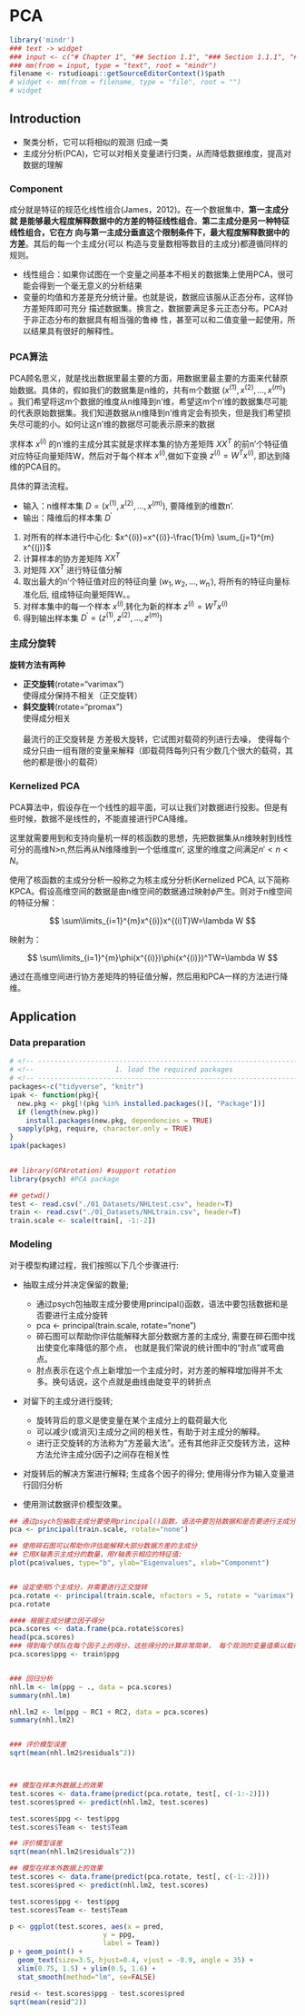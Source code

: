 #  PCA



```r
library('mindr')
### text -> widget
### input <- c("# Chapter 1", "## Section 1.1", "### Section 1.1.1", "## Section 1.2", "# Chapter 2")
### mm(from = input, type = "text", root = "mindr")
filename <- rstudioapi::getSourceEditorContext()$path
# widget <- mm(from = filename, type = "file", root = "")
# widget
```


## Introduction

* 聚类分析，它可以将相似的观测 归成一类
* 主成分分析(PCA)，它可以对相关变量进行归类，从而降低数据维度，提高对数据的理解

### Component

成分就是特征的规范化线性组合(James，2012)。在一个数据集中，**第一主成分就 是能够最大程度解释数据中的方差的特征线性组合**。**第二主成分是另一种特征线性组合，它在方 向与第一主成分垂直这个限制条件下，最大程度解释数据中的方差**。其后的每一个主成分(可以 构造与变量数相等数目的主成分)都遵循同样的规则。

* 线性组合：如果你试图在一个变量之间基本不相关的数据集上使用PCA，很可能会得到一个毫无意义的分析结果
* 变量的均值和方差是充分统计量。也就是说，数据应该服从正态分布，这样协方差矩阵即可充分 描述数据集。换言之，数据要满足多元正态分布。PCA对于非正态分布的数据具有相当强的鲁棒 性，甚至可以和二值变量一起使用，所以结果具有很好的解释性。


### PCA算法

PCA顾名思义，就是找出数据里最主要的方面，用数据里最主要的方面来代替原始数据。具体的，假如我们的数据集是n维的，共有m个数据 $(x^{(1)},x^{(2)},...,x^{(m)})$ 。我们希望将这m个数据的维度从n维降到n'维，希望这m个n'维的数据集尽可能的代表原始数据集。我们知道数据从n维降到n'维肯定会有损失，但是我们希望损失尽可能的小。如何让这n'维的数据尽可能表示原来的数据

求样本 $x^{(i)}$ 的n'维的主成分其实就是求样本集的协方差矩阵 $X X^{T}$ 的前n'个特征值对应特征向量矩阵W，然后对于每个样本 $x^{(i)}$,做如下变换 $z^{(i)}=W^{T} x^{(i)},$ 即达到降维的PCA目的。

具体的算法流程。

* 输入：n维样本集 $D=\left(x^{(1)}, x^{(2)}, \ldots, x^{(m)}\right),$ 要降维到的维数n'.
* 输出：降维后的样本集 $D^{\prime}$


1. 对所有的样本进行中心化: $x^{(i)}=x^{(i)}-\frac{1}{m} \sum_{j=1}^{m} x^{(j)}$
2. 计算样本的协方差矩阵 $X X^{T}$
3. 对矩阵 $X X^{T}$ 进行特征值分解
4. 取出最大的n'个特征值对应的特征向量 $\left(w_{1}, w_{2}, \ldots, w_{n^{\prime}}\right),$ 将所有的特征向量标准化后, 组成特征向量矩阵W。。
5. 对样本集中的每一个样本 $x^{(i)}$,转化为新的样本 $z^{(i)}=W^{T} x^{(i)}$
6.  得到输出样本集 $D^{\prime}=\left(z^{(1)}, z^{(2)}, \ldots, z^{(m)}\right)$

### 主成分旋转

**旋转方法有两种**

* **正交旋转**(rotate="varimax")\
  使得成分保持不相关（正交旋转）
* **斜交旋转**(rotate="promax")\
  使得成分相关\
  \
  最流行的正交旋转是 方差极大旋转，它试图对载荷的列进行去噪， 使得每个成分只由一组有限的变量来解释（即载荷阵每列只有少数几个很大的载荷，其他的都是很小的载荷）



### Kernelized PCA

PCA算法中，假设存在一个线性的超平面，可以让我们对数据进行投影。但是有些时候，数据不是线性的，不能直接进行PCA降维。

这里就需要用到和支持向量机一样的核函数的思想，先把数据集从n维映射到线性可分的高维N>n,然后再从N维降维到一个低维度n', 这里的维度之间满足$n'\lt n \lt N$。


使用了核函数的主成分分析一般称之为核主成分分析(Kernelized PCA, 以下简称KPCA。假设高维空间的数据是由n维空间的数据通过映射$\phi$产生。则对于n维空间的特征分解：

$$
\sum\limits_{i=1}^{m}x^{(i)}x^{(i)T}W=\lambda W
$$

映射为：

$$
\sum\limits_{i=1}^{m}\phi(x^{(i)})\phi(x^{(i)})^TW=\lambda W
$$

通过在高维空间进行协方差矩阵的特征值分解，然后用和PCA一样的方法进行降维。


## Application

### Data preparation

```r
# <!-- ---------------------------------------------------------------------- -->
# <!--                    1. load the required packages                       -->
# <!-- ---------------------------------------------------------------------- --> 
packages<-c("tidyverse", "knitr")
ipak <- function(pkg){
  new.pkg <- pkg[!(pkg %in% installed.packages()[, "Package"])]
  if (length(new.pkg)) 
    install.packages(new.pkg, dependencies = TRUE)
  sapply(pkg, require, character.only = TRUE)
}
ipak(packages)

 
## library(GPArotation) #support rotation
library(psych) #PCA package

## getwd()
test <- read.csv("./01_Datasets/NHLtest.csv", header=T)
train <- read.csv("./01_Datasets/NHLtrain.csv", header=T)
train.scale <- scale(train[, -1:-2])
```


### Modeling

对于模型构建过程，我们按照以下几个步骤进行:

* 抽取主成分并决定保留的数量;
    + 通过psych包抽取主成分要使用principal()函数，语法中要包括数据和是否要进行主成分旋转
    + pca <- principal(train.scale, rotate="none")
    + 碎石图可以帮助你评估能解释大部分数据方差的主成分, 需要在碎石图中找出使变化率降低的那个点， 也就是我们常说的统计图中的“肘点”或弯曲点。
    + 肘点表示在这个点上新增加一个主成分时，对方差的解释增加得并不太多。换句话说，这个点就是曲线由陡变平的转折点
    
* 对留下的主成分进行旋转;
    + 旋转背后的意义是使变量在某个主成分上的载荷最大化
    + 可以减少(或消灭)主成分之间的相关性，有助于对主成分的解释。
    + 进行正交旋转的方法称为“方差最大法”。还有其他非正交旋转方法，这种方法允许主成分(因子)之间存在相关性
    
* 对旋转后的解决方案进行解释; 生成各个因子的得分; 使用得分作为输入变量进行回归分析

* 使用测试数据评价模型效果。



```r
## 通过psych包抽取主成分要使用principal()函数，语法中要包括数据和是否要进行主成分旋转:
pca <- principal(train.scale, rotate="none")

## 使用碎石图可以帮助你评估能解释大部分数据方差的主成分
## 它用X轴表示主成分的数量，用Y轴表示相应的特征值:
plot(pca$values, type="b", ylab="Eigenvalues", xlab="Component")


## 设定使用5个主成分，并需要进行正交旋转
pca.rotate <- principal(train.scale, nfactors = 5, rotate = "varimax")
pca.rotate

#### 根据主成分建立因子得分
pca.scores <- data.frame(pca.rotate$scores)
head(pca.scores)
### 得到每个球队在每个因子上的得分，这些得分的计算非常简单， 每个观测的变量值乘以载荷 然后相加即可。现在可以将响应变量(ppg)作为一列加入数据
pca.scores$ppg <- train$ppg


### 回归分析
nhl.lm <- lm(ppg ~ ., data = pca.scores)
summary(nhl.lm)

nhl.lm2 <- lm(ppg ~ RC1 + RC2, data = pca.scores)
summary(nhl.lm2)


### 评价模型误差
sqrt(mean(nhl.lm2$residuals^2))



## 模型在样本外数据上的效果
test.scores <- data.frame(predict(pca.rotate, test[, c(-1:-2)]))
test.scores$pred <- predict(nhl.lm2, test.scores)

test.scores$ppg <- test$ppg
test.scores$Team <- test$Team

## 评价模型误差
sqrt(mean(nhl.lm2$residuals^2))

## 模型在样本外数据上的效果
test.scores <- data.frame(predict(pca.rotate, test[, c(-1:-2)]))
test.scores$pred <- predict(nhl.lm2, test.scores)

test.scores$ppg <- test$ppg
test.scores$Team <- test$Team

p <- ggplot(test.scores, aes(x = pred,
                       y = ppg,
                       label = Team)) 
p + geom_point() + 
  geom_text(size=3.5, hjust=0.4, vjust = -0.9, angle = 35) + 
  xlim(0.75, 1.5) + ylim(0.5, 1.6) +
  stat_smooth(method="lm", se=FALSE)

resid <- test.scores$ppg - test.scores$pred
sqrt(mean(resid^2))
```





